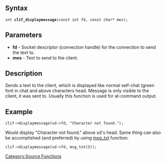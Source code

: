 ==Syntax==
 int '''clif_displaymessage'''(const int fd, const char* mes);

==Parameters==
* '''fd''' - Socket descriptor (connection handle) for the connection to send the text to.
* '''mes''' - Text to send to the client.

==Description==
Sends a text to the client, which is displayed like normal self-chat (green font in chat and above characters head. Message is only visible to the client, it was sent to. Usually this function is used for at-command output.

==Example==
 clif->displaymessage(sd->fd, "Character not found.");
Would display "Character not found." above sd's head. Same thing can also be accomplished (and preferred) by using [[msg_txt]] function:
 clif->displaymessage(sd->fd, msg_txt(3));

[[Category:Source Functions]]